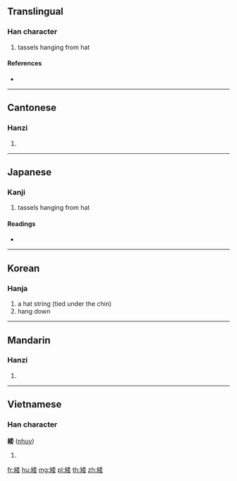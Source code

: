 {{character info/new}}
==Translingual==

===Han character===
{{Han char|rn=120|rad=糸|as=08|sn=14|four=22944|canj=VFHDV}}

# tassels hanging from hat

====References====
* {{Han ref|kx=0929.100|dkj=27605|dj=1367.040|hdz=53415.020|uh=7DCC|ud=32204|bh=E36F|bd=58223}}

----

==Cantonese==

===Hanzi===
{{yue-hanzi|jyut=jeoi6|y=yeui6}}

# {{defn|lang=yue|sort=糸08}}

----

==Japanese==

===Kanji===
{{ja-kanji|grade=|rs=糸08}}

# tassels hanging from hat

====Readings====
* {{ja-readings|on=[[ずい]] (zui), [[に]] (ni)|kun=[[かんむりのひも]] (kanmurinohimo)|nanori=}}

----

==Korean==

===Hanja===
{{ko-hanja|hangeul=유|rv=yu|mr=yu}}

# a hat string (tied under the chin)
# hang down

----

==Mandarin==

===Hanzi===
{{cmn-hanzi|pin=[[ruí]] ([[rui2]])|wg=jui<sup>2</sup>}}

# {{defn|lang=cmn|sort=糸08}}

----

==Vietnamese==

===Han character===
'''緌''' ([[nhuy]])

# {{defn|lang=vi}}

[[fr:緌]]
[[hu:緌]]
[[mg:緌]]
[[pl:緌]]
[[th:緌]]
[[zh:緌]]